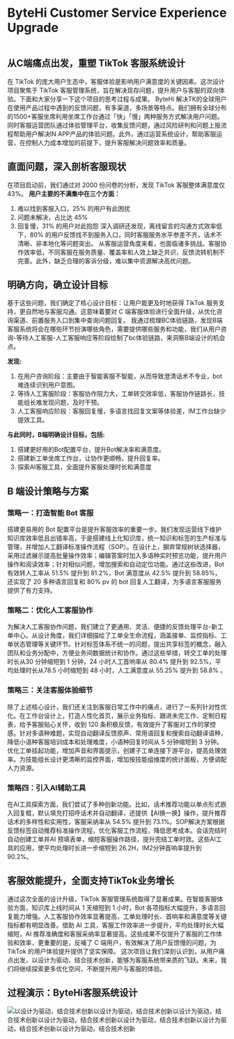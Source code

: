 # ByteHi Customer Service Experience Upgrade

<Image src="/byte_hi/byte_hi.001.png" alt="" className="mb-6 rounded-lg" />


## 从C端痛点出发，重塑 TikTok 客服系统设计
在 TikTok 的庞大用户生态中，客服体验是影响用户满意度的关键因素。这次设计项目聚焦于 TikTok 客服管理系统，旨在解决现存问题，提升用户与客服的双向体验。下面和大家分享一下这个项目的思考过程与成果。
ByteHi 解决TK的全球用户在使用产品过程中遇到的反馈问题，有多渠道，多场景等特点。我们拥有全球分布的1500+客服坐席利用坐席工作台通过「快」「慢」两种服务方式解决用户问题。同时客服运营团队通过体验管理平台，收集反馈问题，通过风险研判和问题上报流程帮助用户解决IN APP产品的体验问题。此外，通过运营系统设计，帮助客服运营，在控制人力成本增加的前提下，提升客服解决问题效率和质量。

## 直面问题，深入剖析客服现状
在项目启动前，我们通过对 2000 份问卷的分析，发现 TikTok 客服整体满意度仅 43%。
**用户主要的不满集中在三个方面：**
1. 难以找到客服入口，25% 的用户有此困扰
2. 问题未解决，占比达 45%
3. 回复慢，31% 的用户对此抱怨
深入调研还发现，离线留言的沟通方式效率低下，80% 的用户反馈找不到服务入口，同时客服服务水平参差不齐，话术不清晰、非本地化等问题突出。
从客服运营角度来看，也面临诸多挑战。客服协作效率低，不同客服在服务质量、覆盖率和人效上缺乏共识，反馈流转机制不完善。此外，缺乏合理的客诉分级，难以集中资源解决高优问题。

##  <span className="bg-red-300"> 明确方向，确立设计目标 </span>
基于这些问题，我们确定了核心设计目标：让用户能更及时地获得 TikTok 服务支持，更自然地与客服沟通。这意味着要对 C 端客服体验进行全面升级，从优化咨询渠道、前置服务入口到集中查询问题回复。
我通过梳理BC体验链路，发现B端客服系统将会在哪些环节扮演哪些角色，需要提供哪些服务和功能，我们从用户咨询-等待人工客服-人工客服响应等阶段绘制了bc体验链路，来洞察B端设计的机会点。


**发现:**
1. 在用户咨询阶段：主要由于智能客服不智能，从而导致澄清话术不专业，bot难连续识别用户意图。
2. 等待人工客服阶段：客服协作阻力大，工单转交效率低，客服协作链路长，技能组长难发现问题，及时干预。
3. 人工客服响应阶段：客服回复慢，多语言找回复文案等体验差，IM工作台缺少提效工具。

**与此同时，B端明确设计目标，包括:**
1. 搭建更好用的Bot配置平台，提升Bot解决率和满意度。 
2. 搭建新工单坐席工作台，让协作更顺畅，提升回复率。
3. 探索AI客服工具，全面提升客服处理时长和满意度

## B 端设计策略与方案
### 策略一：打造智能 Bot 客服
搭建更易用的 Bot 配置平台是提升客服效率的重要一步。我们发现运营线下维护知识库效率低且出错率高，于是搭建线上化知识库，统一知识和标签的生产标准与管理，并增加人工翻译标准操作流程（SOP）。在设计上，摒弃常规树状选择器，采用过滤展示提高批量操作效率；编辑答案时加入多语种实时预览功能，提升用户操作和阅读效率；针对相似问题，增加搜索和自动定位功能。通过这些改进，Bot 有效转人工率从 51.5% 提升到 81.2%，Bot 满意度从 42.5% 提升到 58.85%，还实现了 20 多种语言回复和 80% pv 的 bot 回复人工翻译，为多语言客服服务提供了有力支持。

### 策略二：优化人工客服协作
为解决人工客服协作问题，我们建立了更通用、灵活、便捷的反馈处理平台-新工单中心。从设计角度，我们详细描绘了工单全生命流程，涵盖接单、监控指标、工单状态管理等关键环节。针对标签体系不统一的问题，提出共享标签的概念，融入团队和业务分配中，方便业务间数据统计和协作。通过这些举措，转交工单的处理时长从30 分钟缩短到 1 分钟，24 小时人工首响率从 80.4% 提升到 92.5%，平均处理时长从78.5 小时缩短到 48 小时，人工满意度从 55.25% 提升到 58.8% 。

### 策略三：关注客服体验细节
除了上述核心设计，我们还关注到客服日常工作中的痛点，进行了一系列针对性优化。在工作台设计上，打造人性化首页，展示业务指标、跟进未完工作、定制日程表，给予客服贴心关怀，收到 120 条积极反馈，有效提升了客服对工作的掌控感。针对多语种难题，实现自动翻译反馈原声、常用语回复和搜索自动翻译语种，降低小语种客服培训成本和处理难度，小语种回复时间从 5 分钟缩短到 3 分钟。优化工单挂起功能，增加声音和界面提示，创建子工单连接下游平台，提高处理效率。为技能组长设计更清晰的监控界面，增加按技能组维度的统计面板，方便调配人力资源。

### 策略四：引入AI辅助工具
在AI工具探索方面，我们尝试了多种创新功能。比如，话术推荐功能以单点形式嵌入回复框，默认填充打招呼话术并自动翻译，还提供【AI换一换】操作，提升推荐话术的多样性和实用性，客服采纳率从 54.5% 提升到 73.1%。SOP解决方案根据反馈标签自动推荐标准操作流程，优化客服工作流程，降低思考成本。会话完结时自动创建工单并AI 预填表单，缩短客服操作路径，提升完结工单时效。这些AI工具的应用，使平均处理时长进一步缩短到 26.2H，IM2分钟首响率提升到 90.2%。

## 客服效能提升，全面支持TikTok业务增长
通过这次全面的设计升级，TikTok 客服管理系统取得了显著成果。在智能客服体验方面，知识库上线时间从 1 天缩短到 1 小时，Bot 各项指标大幅提升，多语言回复能力增强。人工客服协作效率显著提高，工单处理时长、首响率和满意度等关键指标都有明显改善。借助 AI 工具，客服工作效率进一步提升，平均处理时长大幅缩短，AI 推荐准确度和客服采纳率显著提高。这些成果不仅提升了客服的工作体验和效率，更重要的是，反哺了 C 端用户，有效解决了用户反馈慢的问题，为 TikTok 的用户体验提升提供了坚实保障。
这次项目让我们深刻认识到，从用户痛点出发，以设计为驱动，结合技术创新，能够为客服系统带来质的飞跃。未来，我们将继续探索更多优化空间，不断提升用户与客服的体验。

## 过程演示：ByteHi客服系统设计

<Image src="/byte_hi/byte_hi.002.png" alt=" 以设计为驱动，结合技术创新以设计为驱动，结合技术创新以设计为驱动，结合技术创新以设计为驱动，结合技术创新以设计为驱动，结合技术创新以设计为驱动，结合技术创新以设计为驱动，结合技术创新" className="rounded-lg" />
<Image src="/byte_hi/byte_hi.003.png" alt="" className="rounded-lg" />
<Image src="/byte_hi/byte_hi.004.png" alt="" className="rounded-lg" />
<Image src="/byte_hi/byte_hi.005.png" alt="" className="rounded-lg" />
<Image src="/byte_hi/byte_hi.006.png" alt="" className="rounded-lg" />
<Image src="/byte_hi/byte_hi.007.png" alt="" className="rounded-lg" />
<Image src="/byte_hi/byte_hi.008.png" alt="" className="rounded-lg" />
<Image src="/byte_hi/byte_hi.009.png" alt="" className="rounded-lg" />
<Image src="/byte_hi/byte_hi.010.png" alt="" className="rounded-lg" />
<Image src="/byte_hi/byte_hi.011.png" alt="" className="rounded-lg" />
<Image src="/byte_hi/byte_hi.013.png" alt="" className="rounded-lg" />
<Image src="/byte_hi/byte_hi.014.png" alt="" className="rounded-lg" />
<Image src="/byte_hi/byte_hi.015.png" alt="" className="rounded-lg" />
<Image src="/byte_hi/byte_hi.016.png" alt="" className="rounded-lg" />
<Image src="/byte_hi/byte_hi.017.png" alt="" className="rounded-lg" />
<Image src="/byte_hi/byte_hi.018.png" alt="" className="rounded-lg" />
<Image src="/byte_hi/byte_hi.019.png" alt="" className="rounded-lg" />
<Image src="/byte_hi/byte_hi.020.png" alt="" className="rounded-lg" />
<Image src="/byte_hi/byte_hi.021.png" alt="" className="rounded-lg" />
<Image src="/byte_hi/byte_hi.022.png" alt="" className="rounded-lg" />
<Image src="/byte_hi/byte_hi.023.png" alt="" className="rounded-lg" />
<Image src="/byte_hi/byte_hi.024.png" alt="" className="rounded-lg" />
<Image src="/byte_hi/byte_hi.025.png" alt="" className="rounded-lg" />
<Image src="/byte_hi/byte_hi.026.png" alt="" className="rounded-lg" />
<Image src="/byte_hi/byte_hi.027.png" alt="" className="rounded-lg" />
<Image src="/byte_hi/byte_hi.029.png" alt="" className="rounded-lg" />
<Image src="/byte_hi/byte_hi.030.png" alt="" className="rounded-lg" />
<Image src="/byte_hi/byte_hi.031.png" alt="" className="rounded-lg" />
<Image src="/byte_hi/byte_hi.032.png" alt="" className="rounded-lg" />
<Image src="/byte_hi/byte_hi.033.png" alt="" className="rounded-lg" />
<Image src="/byte_hi/byte_hi.034.png" alt="" className="rounded-lg" />
<Image src="/byte_hi/byte_hi.035.png" alt="" className="rounded-lg" />
<Image src="/byte_hi/byte_hi.036.png" alt="" className="rounded-lg" />
<Image src="/byte_hi/byte_hi.037.png" alt="" className="rounded-lg" />
<Image src="/byte_hi/byte_hi.038.png" alt="" className="rounded-lg" />
